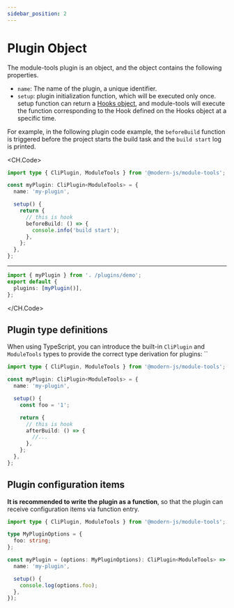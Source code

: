 ```yaml
---
sidebar_position: 2
---
```


# Plugin Object

The module-tools plugin is an object, and the object contains the following properties.

- `name`: The name of the plugin, a unique identifier.
- `setup`: plugin initialization function, which will be executed only once. setup function can return a [Hooks object](), and module-tools will execute the function corresponding to the Hook defined on the Hooks object at a specific time.

For example, in the following plugin code example, the `beforeBuild` function is triggered before the project starts the build task and the `build start` log is printed.

<CH.Code>

```ts . /plugins/demo.tsx
import type { CliPlugin, ModuleTools } from '@modern-js/module-tools';

const myPlugin: CliPlugin<ModuleTools> = {
  name: 'my-plugin',

  setup() {
    return {
      // this is hook
      beforeBuild: () => {
        console.info('build start');
      },
    };
  },
};
```

---

```ts . /modern.config.ts
import { myPlugin } from '. /plugins/demo';
export default {
  plugins: [myPlugin()],
};
```

</CH.Code>

## Plugin type definitions

When using TypeScript, you can introduce the built-in `CliPlugin` and `ModuleTools` types to provide the correct type derivation for plugins: ``

```ts
import type { CliPlugin, ModuleTools } from '@modern-js/module-tools';

const myPlugin: CliPlugin<ModuleTools> = {
  name: 'my-plugin',

  setup() {
    const foo = '1';

    return {
      // this is hook
      afterBuild: () => {
        //...
      },
    };
  },
};
```

## Plugin configuration items

**It is recommended to write the plugin as a function**, so that the plugin can receive configuration items via function entry.

```ts
import type { CliPlugin, ModuleTools } from '@modern-js/module-tools';

type MyPluginOptions = {
  foo: string;
};

const myPlugin = (options: MyPluginOptions): CliPlugin<ModuleTools> => ({
  name: 'my-plugin',

  setup() {
    console.log(options.foo);
  },
});
```
